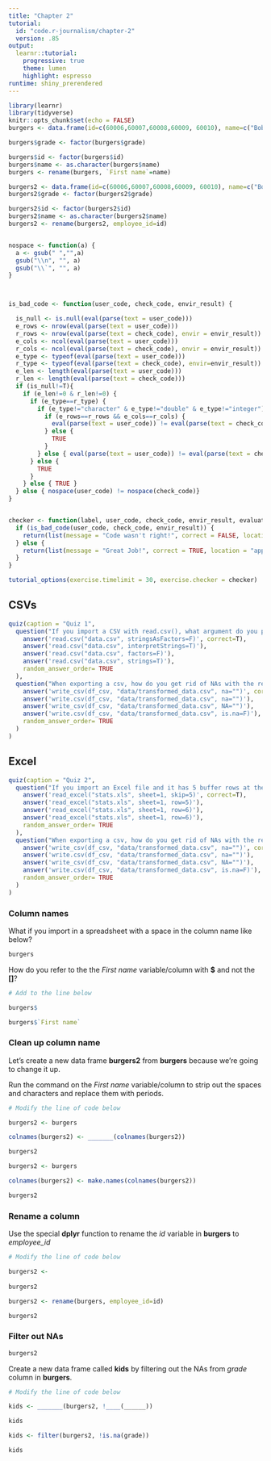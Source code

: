```yaml
---
title: "Chapter 2"
tutorial:
  id: "code.r-journalism/chapter-2"
  version: .85
output:
  learnr::tutorial:
    progressive: true
    theme: lumen
    highlight: espresso
runtime: shiny_prerendered
---
```




```r
library(learnr)
library(tidyverse)
knitr::opts_chunk$set(echo = FALSE)
burgers <- data.frame(id=c(60006,60007,60008,60009, 60010), name=c("Bob", "Linda", "Louise", "Tina", "Gene"), age=c(45, 44, 12, 13, 11), grade=c(NA, NA, "seventh", "eighth", "sixth"))

burgers$grade <- factor(burgers$grade)

burgers$id <- factor(burgers$id)
burgers$name <- as.character(burgers$name)
burgers <- rename(burgers, `First name`=name)

burgers2 <- data.frame(id=c(60006,60007,60008,60009, 60010), name=c("Bob", "Linda", "Louise", "Tina", "Gene"), age=c(45, 44, 12, 13, 11), grade=c(NA, NA, "seventh", "eighth", "sixth"))
burgers2$grade <- factor(burgers2$grade)

burgers2$id <- factor(burgers2$id)
burgers2$name <- as.character(burgers2$name)
burgers2 <- rename(burgers2, employee_id=id)


nospace <- function(a) {
  a <- gsub(" ","",a) 
  gsub("\\n", "", a)
  gsub("\\`", "", a)
}



is_bad_code <- function(user_code, check_code, envir_result) {

  is_null <- is.null(eval(parse(text = user_code)))
  e_rows <- nrow(eval(parse(text = user_code)))
  r_rows <- nrow(eval(parse(text = check_code), envir = envir_result))
  e_cols <- ncol(eval(parse(text = user_code)))
  r_cols <- ncol(eval(parse(text = check_code), envir = envir_result))
  e_type <- typeof(eval(parse(text = user_code)))
  r_type <- typeof(eval(parse(text = check_code), envir=envir_result))
  e_len <- length(eval(parse(text = user_code)))
  r_len <- length(eval(parse(text = check_code)))
  if (is_null!=T){
    if (e_len!=0 & r_len!=0) {
      if (e_type==r_type) {
        if (e_type!="character" & e_type!="double" & e_type!="integer") {
          if (e_rows==r_rows && e_cols==r_cols) {
            eval(parse(text = user_code)) != eval(parse(text = check_code), envir = envir_result)
          } else {
            TRUE
          }
        } else { eval(parse(text = user_code)) != eval(parse(text = check_code), envir = envir_result) }
      } else {
        TRUE
      }
    } else { TRUE }
  } else { nospace(user_code) != nospace(check_code)}
}


checker <- function(label, user_code, check_code, envir_result, evaluate_result, ...) {
  if (is_bad_code(user_code, check_code, envir_result)) {
    return(list(message = "Code wasn't right!", correct = FALSE, location = "append"))
  } else {
    return(list(message = "Great Job!", correct = TRUE, location = "append"))
  }
}  

tutorial_options(exercise.timelimit = 30, exercise.checker = checker)

```


## CSVs

```r
quiz(caption = "Quiz 1",
  question("If you import a CSV with read.csv(), what argument do you pass to make sure strings are not interpreted as factors?",
    answer('read.csv("data.csv", stringsAsFactors=F)', correct=T),
    answer('read.csv("data.csv", interpretStrings=T)'),
    answer('read.csv("data.csv", factors=F)'),
    answer('read.csv("data.csv", strings=T)'),
    random_answer_order= TRUE
  ),
  question("When exporting a csv, how do you get rid of NAs with the readr package?",
    answer('write_csv(df_csv, "data/transformed_data.csv", na="")', correct = TRUE),
    answer('write.csv(df_csv, "data/transformed_data.csv", na="")'),
    answer('write_csv(df_csv, "data/transformed_data.csv", NA="")'),
    answer('write.csv(df_csv, "data/transformed_data.csv", is.na=F)'),
    random_answer_order= TRUE
  )
)

```

## Excel

```r
quiz(caption = "Quiz 2",
  question("If you import an Excel file and it has 5 buffer rows at the top before the real data starts, how do you deal with that using the **readxl** package?",
    answer('read_excel("stats.xls", sheet=1, skip=5)', correct=T),
    answer('read_excel("stats.xls", sheet=1, row=5)'),
    answer('read_excel("stats.xls", sheet=1, row=6)'),
    answer('read_excel("stats.xls", sheet=1, row=6)'),
    random_answer_order= TRUE
  ),
  question("When exporting a csv, how do you get rid of NAs with the readr package?",
    answer('write_csv(df_csv, "data/transformed_data.csv", na="")', correct = TRUE),
    answer('write.csv(df_csv, "data/transformed_data.csv", na="")'),
    answer('write_csv(df_csv, "data/transformed_data.csv", NA="")'),
    answer('write.csv(df_csv, "data/transformed_data.csv", is.na=F)'),
    random_answer_order= TRUE
  )
)
```


### Column names

What if you import in a spreadsheet with a space in the column name like below?

```r
burgers
```

How do you refer to the the *First name* variable/column with **$** and not the **[]**?

```r
# Add to the line below 

burgers$
```


```r
burgers$`First name`
``` 



### Clean up column name

Let's create a new data frame **burgers2** from **burgers** because we're going to change it up.

Run the command on the *First name* variable/column to strip out the spaces and characters and replace them with periods.


```r
# Modify the line of code below

burgers2 <- burgers

colnames(burgers2) <- _______(colnames(burgers2))

burgers2
```


```r
burgers2 <- burgers

colnames(burgers2) <- make.names(colnames(burgers2))

burgers2
``` 


### Rename a column

Use the special **dplyr** function to rename the *id* variable in **burgers** to *employee_id*



```r
# Modify the line of code below

burgers2 <- 
  
burgers2
```


```r
burgers2 <- rename(burgers, employee_id=id)

burgers2
``` 



### Filter out NAs

```r
burgers2
```

Create a new data frame called **kids** by filtering out the NAs from *grade* column in **burgers**.


```r
# Modify the line of code below 

kids <- _______(burgers2, !____(______))

kids
```


```r
kids <- filter(burgers2, !is.na(grade))

kids
``` 
